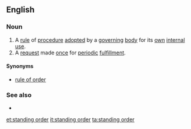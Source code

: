 ==English==
{{wikipedia}}
===Noun===
{{en-noun|sg=[[standing]] [[order]]}}
#A [[rule]] of [[procedure]] [[adopt]]ed by a [[governing]] [[body]] for its [[own]] [[internal]] [[use]].
#A [[request]] made [[once]] for [[periodic]] [[fulfillment]].
====Synonyms====
*{{sense|rule of procedure}} [[rule of order]]

===See also===
* {{pedialite|Rules of order}}

[[et:standing order]]
[[it:standing order]]
[[ta:standing order]]